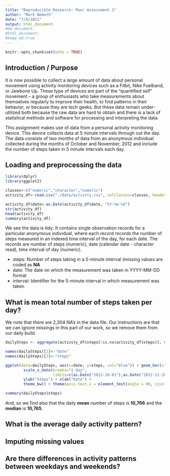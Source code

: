 ```yaml
---
title: "Reproducible Research: Peer Assessment 1"
author: "Mark Nemeth"
date: "7/9/2021"
output: html_document
#md_document:
#html_document:
#keep_md:true
---
```


```r
knitr::opts_chunk$set(echo = TRUE)
```

## Introduction / Purpose

It is now possible to collect a large amount of data about personal movement using activity monitoring devices such as a Fitbit, Nike Fuelband, or Jawbone Up. These type of devices are part of the "quantified self" movement -- a group of enthusiasts who take measurements about themselves regularly to improve their health, to find patterns in their behavior, or because they are tech geeks. But these data remain under-utilized both because the raw data are hard to obtain and there is a lack of statistical methods and software for processing and interpreting the data.

This assignment makes use of data from a personal activity monitoring device. This device collects data at 5 minute intervals through out the day. The data consists of two months of data from an anonymous individual collected during the months of October and November, 2012 and include the number of steps taken in 5 minute intervals each day.


## Loading and preprocessing the data

```r

library(dplyr)
library(ggplot2)

classes<-c("numeric","character","numeric")
activity_df<-read.csv("./data/activity.csv", colClasses=classes, header=TRUE)

activity_df$date<-as.Date(activity_df$date, "%Y-%m-%d")
str(activity_df)
head(activity_df)
summary(activity_df)

```

We see the data is tidy: It contains single observation records for a particular anonymous individual, where each record records the number of steps measured in an indexed time interval of the day, for each date.  The records are number of steps (numeric), date (calendar date - character read), time interval of day (numeric).

- steps: Number of steps taking in a 5-minute interval (missing values are coded as **NA**  
- date: The date on which the measurement was taken in YYYY-MM-DD format  
- interval: Identifier for the 5-minute interval in which measurement was taken  


## What is mean total number of steps taken per day?
We note that there are 2,304 NA's in the data file.  Our instructions are that we can ignore missings in this part of our work, so we remove them from our daily build.

```r

dailySteps <- aggregate(activity_df$steps[!is.na(activity_df$steps)], by=list(activity_df$date[!is.na(activity_df$steps)]), FUN=sum)

names(dailySteps)[1]<-"date"
names(dailySteps)[2]<-"steps"

ggplot(data=dailySteps, aes(x=date, y=steps, col="blue")) + geom_bar(stat="identity") +
        scale_x_date(breaks="1 day",
                     limits=c(as.Date("2012-10-01"),as.Date("2012-11-30"))) +
        ylab("Steps") + xlab("Date") + 
        theme_bw() + theme(axis.text.x = element_text(angle = 90, vjust = 0.5, hjust=1))

summary(dailySteps$steps)

```

And, so we find also that the daily **mean** number of steps is **10,766** and the **median** is **10,765**.

## What is the average daily activity pattern?



## Imputing missing values


## Are there differences in activity patterns between weekdays and weekends?


